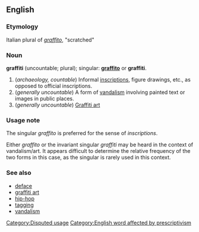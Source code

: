 ==English==
===Etymology===
Italian plural of ''[[graffito]]'', "scratched"

===Noun===
'''graffiti''' (uncountable; plural); singular: '''[[graffito]]''' or '''graffiti'''.

# (''archaeology, countable'') Informal [[inscription]]s, figure drawings, etc., as opposed to official inscriptions.
# (''generally uncountable'') A form of [[vandalism]] involving painted text or images in public places.
# (''generally uncountable'') [[graffiti art|Graffiti art]]

===Usage note===

The singular ''graffito'' is preferred for the sense of ''inscriptions''.

Either ''graffito'' or the invariant singular ''graffiti'' may be heard in the context of vandalism/art.  It appears difficult to determine the relative frequency of the two forms in this case, as the singular is rarely used in this context.

===See also===
*[[deface]]
*[[graffiti art]]
*[[hip-hop]]<!-- graffiti is 1 or the 4 elements of hiphop, however the latter term is spelled -->
*[[tagging]]
*[[vandalism]]

[[Category:Disputed usage]]
[[Category:English word affected by prescriptivism]]